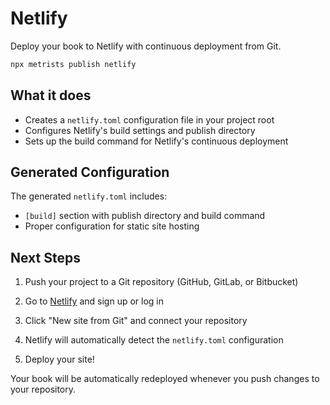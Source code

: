 # Netlify

Deploy your book to Netlify with continuous deployment from Git.

```bash
npx metrists publish netlify
```

## What it does

- Creates a `netlify.toml` configuration file in your project root
- Configures Netlify's build settings and publish directory
- Sets up the build command for Netlify's continuous deployment

## Generated Configuration

The generated `netlify.toml` includes:
- `[build]` section with publish directory and build command
- Proper configuration for static site hosting

## Next Steps

1. Push your project to a Git repository (GitHub, GitLab, or Bitbucket)

2. Go to [Netlify](https://netlify.com) and sign up or log in

3. Click "New site from Git" and connect your repository

4. Netlify will automatically detect the `netlify.toml` configuration

5. Deploy your site!

Your book will be automatically redeployed whenever you push changes to your repository.